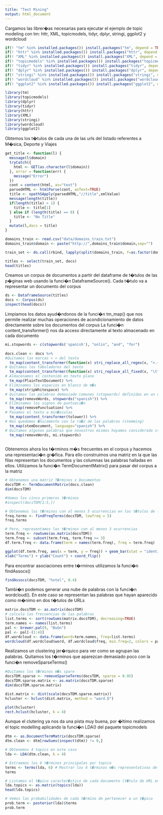 ---
title: "Text Mining"
output: html_document
---


Cargamos las librer�as necesarias para ejecutar el ejemplo de topic modeling con tm:
httr, XML, topicmodels, tidyr, dplyr, stringi, ggplot2 y wordcloud
```{r}
if(! "tm" %in% installed.packages()) install.packages("tm", depend = TRUE)
if(! "httr" %in% installed.packages()) install.packages("httr", depend = TRUE)
if(! "XML" %in% installed.packages()) install.packages("XML", depend = TRUE)
if(! "topicmodels" %in% installed.packages()) install.packages("topicmodels", depend = TRUE)
if(! "tidyr" %in% installed.packages()) install.packages("tidyr", depend = TRUE)
if(! "dplyr" %in% installed.packages()) install.packages("dplyr", depend = TRUE)
if(! "stringi" %in% installed.packages()) install.packages("stringi", depend = TRUE)
if(! "wordcloud" %in% installed.packages()) install.packages("wordcloud", depend = TRUE)
if(! "ggplot2" %in% installed.packages()) install.packages("ggplot2", depend = TRUE)

library(tm)
library(topicmodels)
library(dplyr)
library(tidyr)
library(httr)
library(XML)
library(stringi)
library(wordcloud)
library(ggplot2)

```


Obtemos los t�tulos de cada una de las urls del listado referentes a M�sica, Deporte y Viajes
```{r}

get_title <- function(l) {
  message(l$domain)
  tryCatch({
    html <- GET(as.character(l$domain))
  }, error = function(err) {
    message("Error")
  })
  cont = content(html, as="text")
  parsedHTML <- htmlParse(cont, asText=TRUE)
  title <- xpathSApply(parsedHTML,"//title",xmlValue)
  message(length(title))
  if(length(title) > 1) {
    title <- title[1]
  } else if (length(title) == 0) {
    title <- "No Title"
  }
  mutate(l,docs = title)
}

domains_train <- read.csv("data/domains_train.txt")
domains_train$domain <- paste("http://",domains_train$domain,sep="")

train_set <- do.call(rbind, lapply(split(domains_train, f=as.factor(domains_train$domain)),get_title))

titles <- select(train_set, docs)
head(titles)

```

Creamos un corpus de documentos a partir del dataframe de t�tulos de las p�ginas web usando la funci�n DataframeSource(). Cada t�tulo va a representar un documento del corpus
```{r}

ds <- DataframeSource(titles)
docs <- Corpus(ds)
inspect(head(docs))

```

Limpiamos los datos ayud�ndonos de la funci�n tm_map() que nos permite realizar muchas operaciones de acondicionamiento de datos directamente sobre los documentos del corpus
La funci�n content_transformer() nos da acceso directamente al texto almacenado en cada documento
```{r}
mi.stopwords <- c(stopwords('spanish'), "onlin", "and", "for")
  
docs.clean <- docs %>% 
#Quitamos las marcas < > del texto
  tm_map(content_transformer(function(x) stri_replace_all_regex(x, "<.+?>", " "))) %>% 
# Quitamos los tabuladores del texto
  tm_map(content_transformer(function(x) stri_replace_all_fixed(x, "\t", " "))) %>%
# Almacenamos el contenido en texto plano
  tm_map(PlainTextDocument) %>%
# Eliminamos los espacios en blanco de m�s
  tm_map(stripWhitespace) %>%
# Quitamos las palabras demasiado comunes (stopwords) definidas en un diccionario
  tm_map(removeWords, stopwords("spanish")) %>%
# Eliminamos los signos de puntuaci�n
  tm_map(removePunctuation) %>%
# Pasamos el texto a min�sculas
  tm_map(content_transformer(tolower)) %>%
# Nos quedamos �nicamente con la ra�z de las palabras (stemming)
  tm_map(stemDocument, language="spanish") %>%
# Quitamos algunas palabras que nosostros mismos hayamos considerado stopwords
  tm_map(removeWords, mi.stopwords)
  
```

Obtenemos ahora los t�rminos m�s frecuentes en el corpus y hacemos una representaci�n gr�fica. Para ello construimos una matriz en la que las filas representan los documentos y las columnas las palabras halladas en ellos. Utilizamos la funci�n TermDocumentMatrix() para pasar del corpus a la matriz
```{r}

# Obtenemos una matriz T�rminos x Documentos
docsTDM <- TermDocumentMatrix(docs.clean)
dim(docsTDM)

#Vemos los cinco primeros t�rminos
#inspect(docsTDM[1:5,])

# Obtenemos los t�rminos con al menos 5 ocurrencias en los t�tulos de las p�ginas web
freq.terms <- findFreqTerms(docsTDM, lowfreq = 5)
freq.terms

# Pero, representamos los t�rminos con al menos 3 ocurrencias
term.freq <- rowSums(as.matrix(docsTDM))
term.freq <- subset(term.freq, term.freq >= 3)
df.term.freq <- data.frame(term = names(term.freq), freq = term.freq)

ggplot(df.term.freq, aes(x = term, y = freq)) + geom_bar(stat = "identity") +
xlab("Terms") + ylab("Count") + coord_flip()

```


Para encontrar asociaciones entre t�rminos utilizamos la funci�n findAssocs()
```{r}
findAssocs(docsTDM, "hotel", 0.4)

```


Tambi�n podemos generar una nube de palabras con la funci�n wordcloud(). En este caso se representan las palabras que hayan aparecido como m�nimo en dos t�tulos de URLs
```{r}


matrix.docsTDM <- as.matrix(docsTDM)
# calcula las frecuencias de las palabras
list.terms <- sort(rowSums(matrix.docsTDM), decreasing=TRUE)
term.names <- names(list.terms)
pal <- brewer.pal(9, "BuGn")
pal <- pal[-(1:4)]
df.wordcloud <- data.frame(word=term.names, freq=list.terms)
wordcloud(df.wordcloud$word, df.wordcloud$freq, min.freq=2, colors = pal)

```

Realizamos un clustering jer�rquico para ver como se agrupan las palabras. Quitamos los t�rminos que aparezcan demasiado poco con la funci�n removeSparseTerms()
```{r}
#Quitamos los t�rminos m�s spare
docsTDM.sparse <- removeSparseTerms(docsTDM, sparse = 0.95)
docsTDM.sparse.matrix <- as.matrix(docsTDM.sparse)
dim(docsTDM.sparse.matrix)

dist.matrix <- dist(scale(docsTDM.sparse.matrix))
hcluster <- hclust(dist.matrix, method = "ward.D")

plot(hcluster)
rect.hclust(hcluster, k = 4)

```

Aunque el clutering ya nos da una pista muy buena, por �ltimo realizamos el topic modelling aplicando la funci�n LDA() del paquete topicmodels
```{r}

dtm <- as.DocumentTermMatrix(docsTDM.sparse)
dtm.clean <- dtm[rowSums(inspect(dtm)) != 0,]

# Obtenemos 4 topics en este caso
lda <- LDA(dtm.clean, k = 4) 

# Extraemos los 6 t�rminos principales por topico
terms <- terms(lda, 6) # Mostrar los 6 t�rminos m�s representativos de cada topic
terms

# Listamos el t�pico caracter�stico de cada documento (t�tulo de URL en este caso)
lda.topics <- as.matrix(topics(lda))
head(lda.topics)

# Vemos las probabilidades de cada t�rmino de pertenecer a un t�pico
prob.term <- posterior(lda)$terms
prob.term

```